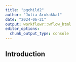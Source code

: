 ---
title: "pgchild2"
author: "Julia Arukakkal"
date: "2024-06-21"
output: workflowr::wflow_html
editor_options:
  chunk_output_type: console
---

## Introduction

```{r}

```

